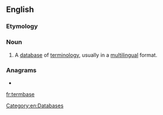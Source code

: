 ==English==

===Etymology===
{{blend|term|database|lang=en}}

===Noun===
{{en-noun}}

# {{label|en|translation studies|software}} A [[database]] of [[terminology]], usually in a [[multilingual]] format.

===Anagrams===
* {{l|en|beermats}}

[[Category:en:Databases]]

[[fr:termbase]]
